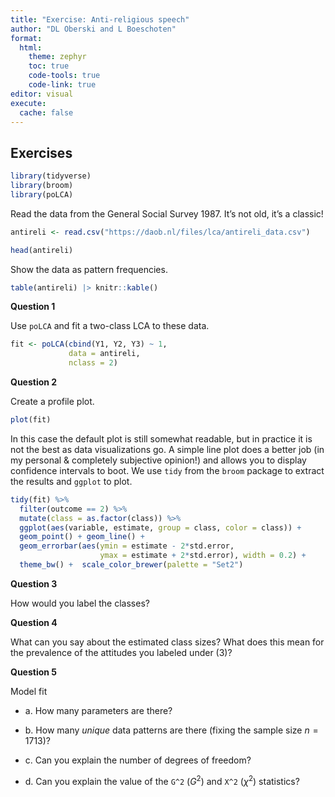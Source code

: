 ```yaml
---
title: "Exercise: Anti-religious speech"
author: "DL Oberski and L Boeschoten"
format: 
  html:
    theme: zephyr
    toc: true
    code-tools: true
    code-link: true
editor: visual
execute:
  cache: false
---
```


## Exercises

```r

library(tidyverse)
library(broom)
library(poLCA)
```

Read the data from the General Social Survey 1987. It's not old, it's a classic!

```r
antireli <- read.csv("https://daob.nl/files/lca/antireli_data.csv")

head(antireli)
```

Show the data as pattern frequencies.

```r
table(antireli) |> knitr::kable()
```

**Question 1**

Use `poLCA` and fit a two-class LCA to these data.

```r
fit <- poLCA(cbind(Y1, Y2, Y3) ~ 1, 
             data = antireli, 
             nclass = 2)
```

**Question 2**

Create a profile plot.

```r
plot(fit)
```

In this case the default plot is still somewhat readable, but in practice it is not the best as data visualizations go. A simple line plot does a better job (in my personal & completely subjective opinion!) and allows you to display confidence intervals to boot. We use `tidy` from the `broom` package to extract the results and `ggplot` to plot.

```r
tidy(fit) %>% 
  filter(outcome == 2) %>% 
  mutate(class = as.factor(class)) %>%
  ggplot(aes(variable, estimate, group = class, color = class)) +
  geom_point() + geom_line() + 
  geom_errorbar(aes(ymin = estimate - 2*std.error, 
                    ymax = estimate + 2*std.error), width = 0.2) +
  theme_bw() +  scale_color_brewer(palette = "Set2")
```

**Question 3**

How would you label the classes?

**Question 4**

What can you say about the estimated class sizes? What does this mean for the prevalence of the attitudes you labeled under (3)?

**Question 5**

Model fit

-   a\. How many parameters are there?

-   b\. How many *unique* data patterns are there (fixing the sample size $n=1713$)?

-   c\. Can you explain the number of degrees of freedom?

-   d\. Can you explain the value of the `G^2` ($G^2$) and `X^2` ($\chi^2$) statistics?
